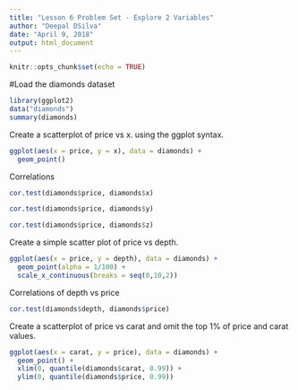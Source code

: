 ```yaml
---
title: "Lesson 6 Problem Set - Explore 2 Variables"
author: "Deepal DSilva"
date: "April 9, 2018"
output: html_document
---
```


```r
knitr::opts_chunk$set(echo = TRUE)
```

#Load the diamonds dataset
```r
library(ggplot2)
data("diamonds")
summary(diamonds)
```

Create a scatterplot of price vs x. using the ggplot syntax.

```r
ggplot(aes(x = price, y = x), data = diamonds) +
  geom_point()
```
Correlations

```r
cor.test(diamonds$price, diamonds$x)

cor.test(diamonds$price, diamonds$y)

cor.test(diamonds$price, diamonds$z)
```

Create a simple scatter plot of price vs depth.

```r
ggplot(aes(x = price, y = depth), data = diamonds) +
  geom_point(alpha = 1/100) +
  scale_x_continuous(breaks = seq(0,10,2))
```

Correlations of depth vs price

```r
cor.test(diamonds$depth, diamonds$price)
```

Create a scatterplot of price vs carat and omit the top 1% of price and carat values.

```r
ggplot(aes(x = carat, y = price), data = diamonds) +
  geom_point() +
  xlim(0, quantile(diamonds$carat, 0.99)) +
  ylim(0, quantile(diamonds$price, 0.99))
```

